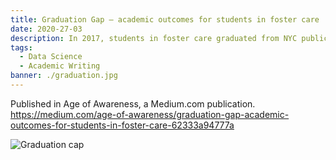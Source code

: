 ```yaml
---
title: Graduation Gap – academic outcomes for students in foster care
date: 2020-27-03
description: In 2017, students in foster care graduated from NYC public high schools at a rate more than 4 times lower than that of their peers.
tags:
  - Data Science
  - Academic Writing
banner: ./graduation.jpg
---
```

Published in Age of Awareness, a Medium.com publication.
https://medium.com/age-of-awareness/graduation-gap-academic-outcomes-for-students-in-foster-care-62333a94777a

![Graduation cap](./graduation.jpg)